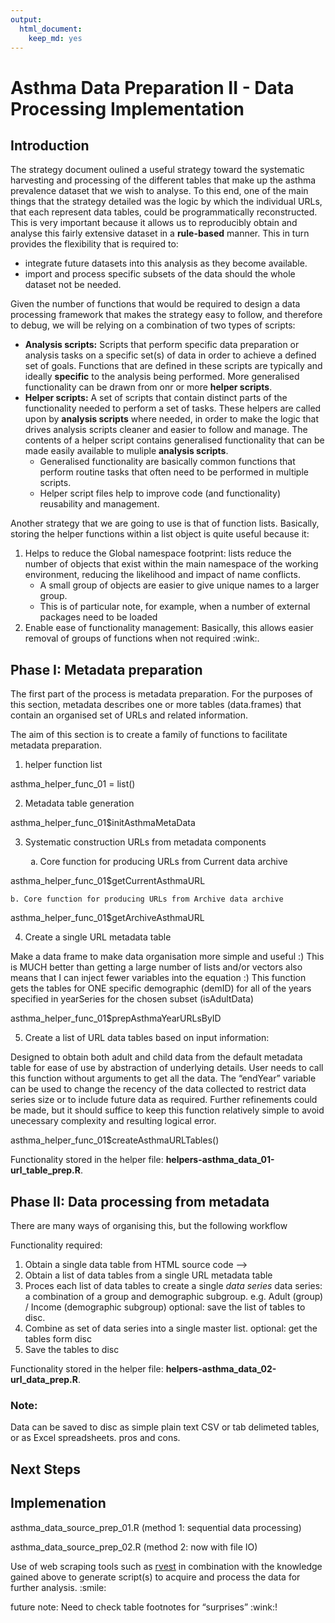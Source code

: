 ```yaml
---
output:
  html_document:
    keep_md: yes
---
```

# Asthma Data Preparation II - Data Processing Implementation

## Introduction

The strategy document oulined a useful strategy toward the systematic harvesting and processing of the different tables that make up the asthma prevalence dataset that we wish to analyse. To this end, one of the main things that the strategy detailed was the logic by which the individual URLs, that each represent data tables, could be programmatically reconstructed. This is very important because it allows us to reproducibly obtain and analyse this fairly extensive dataset in a **rule-based** manner. This in turn provides the flexibility that is required to: 

* integrate future datasets into this analysis as they become available.
* import and process specific subsets of the data should the whole dataset not be needed.

Given the number of functions that would be required to design a data processing framework that makes the strategy easy to follow, and therefore to debug, we will be relying on a combination of two types of scripts:

* **Analysis scripts:** Scripts that perform specific data preparation or analysis tasks on a specific set(s) of data in order to achieve a defined set of goals. Functions that are defined in these scripts are typically and ideally **specific** to the analysis being performed. More generalised functionality can be drawn from onr or more **helper scripts**.
* **Helper scripts:** A set of scripts that contain distinct parts of the functionality needed to perform a set of tasks. These helpers are called upon by **analysis scripts** where needed, in order to make the logic that drives analysis scripts cleaner and easier to follow and manage. The contents of a helper script contains generalised functionality that can be made easily available to muliple **analysis scripts**. 
    * Generalised functionality are basically common functions that perform routine tasks that often need to be performed in multiple scripts. 
    * Helper script files help to improve code (and functionality) reusability and management.

Another strategy that we are going to use is that of function lists. Basically, storing the helper functions within a list object is quite useful because it:

1) Helps to reduce the Global namespace footprint: lists reduce the number of objects that exist within the main namespace of the working environment, reducing the likelihood and impact of name conflicts. 
    * A small group of objects are easier to give unique names to a larger group.
    * This is of particular note, for example, when a number of external packages need to be loaded
2) Enable ease of functionality management: Basically, this allows easier removal of groups of functions when not required :wink:.

## Phase I: Metadata preparation

The first part of the process is metadata preparation. For the purposes of this section, metadata describes one or more tables (data.frames) that contain an organised set of URLs and related information.

The aim of this section is to create a family of functions to facilitate metadata preparation. 

1) helper function list

asthma_helper_func_01 = list()

2) Metadata table generation 

asthma_helper_func_01$initAsthmaMetaData

3) Systematic construction URLs from metadata components

    a. Core function for producing URLs from Current data archive

asthma_helper_func_01$getCurrentAsthmaURL

    b. Core function for producing URLs from Archive data archive

asthma_helper_func_01$getArchiveAsthmaURL

4) Create a single URL metadata table

Make a data frame to make data organisation more simple and useful :)
This is MUCH better than getting a large number of lists and/or vectors
also means that I can inject fewer variables into the equation :)
This function gets the tables for ONE specific demographic (demID) for
all of the years specified in yearSeries for the chosen subset (isAdultData)

asthma_helper_func_01$prepAsthmaYearURLsByID

5) Create a list of URL data tables based on input information: 

Designed to obtain
both adult and child data from the default metadata table for ease of use by 
abstraction of underlying details. User needs to call this function without
arguments to get all the data. The "endYear" variable can be used to change the 
recency of the data collected to restrict data series size or to include future data
as required. Further refinements could be made, but it should suffice to keep this 
function relatively simple to avoid unecessary complexity and resulting logical error.

asthma_helper_func_01$createAsthmaURLTables()

Functionality stored in the helper file: **helpers-asthma_data_01-url_table_prep.R**.

## Phase II: Data processing from metadata

There are many ways of organising this, but the following workflow

Functionality required:

1) Obtain a single data table from HTML source code -->
2) Obtain a list of data tables from a single URL metadata table
3) Proces each list of data tables to create a single _data series_
    data series: a combination of a group and demographic subgroup.
    e.g. Adult (group) / Income (demographic subgroup)
    optional: save the list of tables to disc.
4) Combine as set of data series into a single master list.
    optional: get the tables form disc
5) Save the tables to disc

Functionality stored in the helper file: **helpers-asthma_data_02-url_data_prep.R**.

### Note:
Data can be saved to disc as simple plain text CSV or tab delimeted tables, or as Excel spreadsheets. pros and cons.

## Next Steps

## Implemenation

asthma_data_source_prep_01.R (method 1: sequential data processing)

asthma_data_source_prep_02.R (method 2: now with file IO)

Use of web scraping tools such as [rvest](https://blog.rstudio.org/2014/11/24/rvest-easy-web-scraping-with-r/) in combination with the knowledge gained above to generate script(s) to acquire and process the data for further analysis. :smile:

future note: Need to check table footnotes for "surprises" :wink:!

<br/>